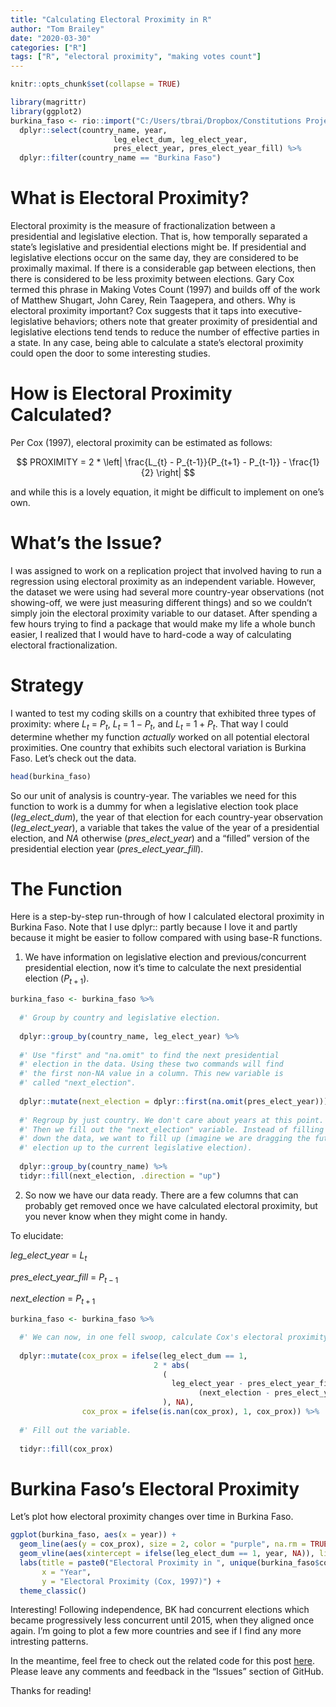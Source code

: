 ```yaml
---
title: "Calculating Electoral Proximity in R"
author: "Tom Brailey"
date: "2020-03-30"
categories: ["R"]
tags: ["R", "electoral proximity", "making votes count"]
---
```


```r
knitr::opts_chunk$set(collapse = TRUE)

library(magrittr)
library(ggplot2)
burkina_faso <- rio::import("C:/Users/tbrai/Dropbox/Constitutions Project/Data/Election Data/Cleaned Data/cp_af_full.csv") %>%
  dplyr::select(country_name, year, 
                       leg_elect_dum, leg_elect_year, 
                       pres_elect_year, pres_elect_year_fill) %>% 
  dplyr::filter(country_name == "Burkina Faso")
```

# What is Electoral Proximity?

Electoral proximity is the measure of fractionalization between a presidential and legislative election. That is, how temporally separated a state's legislative and presidential elections might be. If presidential and legislative elections occur on the same day, they are considered to be proximally maximal. If there is a considerable gap between elections, then there is considered to be less proximity between elections. Gary Cox termed this phrase in Making Votes Count (1997) and builds off of the work of Matthew Shugart, John Carey, Rein Taagepera, and others. Why is electoral proximity important? Cox suggests that it taps into executive-legislative behaviors; others note that greater proximity of presidential and legislative elections tend tends to reduce the number of effective parties in a state. In any case, being able to calculate a state's electoral proximity could open the door to some interesting studies.

# How is Electoral Proximity Calculated? 

Per Cox (1997), electoral proximity can be estimated as follows: 

$$ PROXIMITY = 2 * \left| \frac{L_{t} - P_{t-1}}{P_{t+1} - P_{t-1}} - \frac{1}{2} \right|  $$

and while this is a lovely equation, it might be difficult to implement on one's own. 

# What's the Issue? 

I was assigned to work on a replication project that involved having to run a regression using electoral proximity as an independent variable. However, the dataset we were using had several more country-year observations (not showing-off, we were just measuring different things) and so we couldn't simply join the electoral proximity variable to our dataset. After spending a few hours trying to find a package that would make my life a whole bunch easier, I realized that I would have to hard-code a way of calculating electoral fractionalization. 

# Strategy

I wanted to test my coding skills on a country that exhibited three types of proximity: where $L_t$ = $P_t$, $L_t$ = $1-P_t$, and $L_t$ = $1+P_t$. That way I could determine whether my function $\textit{actually}$ worked on all potential electoral proximities. One country that exhibits such electoral variation is Burkina Faso. Let's check out the data. 

```r
head(burkina_faso)
```

So our unit of analysis is country-year. The variables we need for this function to work is a dummy for when a legislative election took place ($\textit{leg_elect_dum}$), the year of that election for each country-year observation ($\textit{leg_elect_year}$), a variable that takes the value of the year of a presidential election, and $NA$ otherwise ($\textit{pres_elect_year}$) and a "filled" version of the presidential election year ($\textit{pres_elect_year_fill}$). 

# The Function

Here is a step-by-step run-through of how I calculated electoral proximity in Burkina Faso. Note that I use dplyr:: partly because I love it and partly because it might be easier to follow compared with using base-R functions. 

1. We have information on legislative election and previous/concurrent presidential election, now it's time to calculate the next presidential election ($P_{t+1}$).  
```r
burkina_faso <- burkina_faso %>% 
  
  #' Group by country and legislative election. 
  
  dplyr::group_by(country_name, leg_elect_year) %>%
  
  #' Use "first" and "na.omit" to find the next presidential
  #' election in the data. Using these two commands will find 
  #' the first non-NA value in a column. This new variable is 
  #' called "next_election".
  
  dplyr::mutate(next_election = dplyr::first(na.omit(pres_elect_year))) %>% 
  
  #' Regroup by just country. We don't care about years at this point.
  #' Then we fill out the "next_election" variable. Instead of filling 
  #' down the data, we want to fill up (imagine we are dragging the future
  #' election up to the current legislative election). 
  
  dplyr::group_by(country_name) %>% 
  tidyr::fill(next_election, .direction = "up")
```

2. So now we have our data ready. There are a few columns that can probably get removed once we have calculated electoral proximity, but you never know when they might come in handy. 

To elucidate: 

$\textit{leg_elect_year}$ = $L_t$

$\textit{pres_elect_year_fill}$ = $P_{t-1}$

$\textit{next_election}$ = $P_{t+1}$

```r
burkina_faso <- burkina_faso %>% 

  #' We can now, in one fell swoop, calculate Cox's electoral proximity. 
  
  dplyr::mutate(cox_prox = ifelse(leg_elect_dum == 1,  
                                2 * abs(
                                  (
                                    leg_elect_year - pres_elect_year_fill) /
                                          (next_election - pres_elect_year_fill) - (1/2)
                                  ), NA),
                cox_prox = ifelse(is.nan(cox_prox), 1, cox_prox)) %>% 
  
  #' Fill out the variable.
  
  tidyr::fill(cox_prox)
```

# Burkina Faso's Electoral Proximity

Let's plot how electoral proximity changes over time in Burkina Faso.
```r
ggplot(burkina_faso, aes(x = year)) + 
  geom_line(aes(y = cox_prox), size = 2, color = "purple", na.rm = TRUE) +
  geom_vline(aes(xintercept = ifelse(leg_elect_dum == 1, year, NA)), linetype = "dotted", na.rm=TRUE) +
  labs(title = paste0("Electoral Proximity in ", unique(burkina_faso$country_name)),
       x = "Year", 
       y = "Electoral Proximity (Cox, 1997)") +
  theme_classic()
```

Interesting! Following independence, BK had concurrent elections which became progressively less concurrent until 2015, when they aligned once again. I'm going to plot a few more countries and see if I find any more intresting patterns. 

In the meantime, feel free to check out the related code for this post [here](https://github.com/tjbrailey/Functions). Please leave any comments and feedback in the "Issues" section of GitHub. 

Thanks for reading! 






